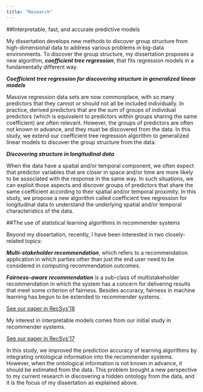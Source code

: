 ```yaml
---
title: "Research"
---
```


##Interpretable, fast, and accurate predictive models

My dissertation develops new methods to discover group structure from high-dimensional data to address various problems in big-data environments. To discover the group structure, my dissertation proposes a new algorithm, ***coefficient tree regression***, that fits regression models in a fundamentally different way. 

***Coefficient tree regression for discovering structure in generalized linear models***

Massive regression data sets are now commonplace, with so many predictors that they cannot or should not all be included individually. In practice, derived predictors that are the sum of groups of individual predictors (which is equivalent to predictors within groups sharing the same coefficient) are often relevant. However, the groups of predictors are often not known in advance, and they must be discovered from the data. In this study, we extend our coefficient tree regression algorithm to generalized linear models to discover the group structure from the data.

***Discovering structure in longitudinal data***

When the data have a spatial and/or temporal component, we often expect that predictor variables that are closer in space and/or time are more likely to be associated with the response in the same way. In such situations, we can exploit those aspects and discover groups of predictors that share the same coefficient according to their spatial and/or temporal proximity. In this study, we propose a new algorithm called coefficient tree regression for longitudinal data to understand the underlying spatial and/or temporal characteristics of the data.

##The use of statistical learning algorithms in recommender systems

Beyond my dissertation, recently, I have been interested in two closely-related topics:

***Multi-stakeholder recommendation***, which refers to a recommendation application in which parties other than just the end user need to be considered in computing recommendation outcomes. 

***Fairness-aware recommendation*** is a sub-class of multistakeholder recommendation in which the system has a concern for delivering results that meet some criterion of fairness. Besides accuracy, fairness in machine learning has
begun to be extended to recommender systems.

[See our paper in RecSys'18](https://dl.acm.org/citation.cfm?id=3240350)

My interest in interpretable models comes from our initial study in recommender systems.

[See our paper in RecSys'17](https://dl.acm.org/citation.cfm?id=3109863)

In this study, we improved the prediction accuracy of learning algorithms by integrating ontological information into the recommender systems. However, when the ontological information is not known in advance, it should be estimated from the data. This problem brought a new perspective to my current research in discovering a hidden ontology from the data, and it is the focus of my dissertation as explained above.